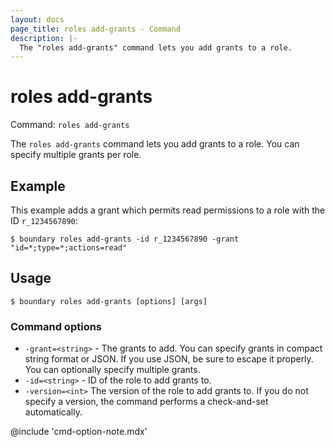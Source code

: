 ```yaml
---
layout: docs
page_title: roles add-grants - Command
description: |-
  The "roles add-grants" command lets you add grants to a role.
---
```


# roles add-grants

Command: `roles add-grants`

The `roles add-grants` command lets you add grants to a role.
You can specify multiple grants per role.

## Example

This example adds a grant which permits read permissions to a role with the ID `r_1234567890`:

```shell-session
$ boundary roles add-grants -id r_1234567890 -grant "id=*;type=*;actions=read"
```

## Usage

<CodeBlockConfig hideClipboard>

```shell-session
$ boundary roles add-grants [options] [args]
```

</CodeBlockConfig>

### Command options

- `-grant=<string>` - The grants to add.
You can specify grants in compact string format or JSON.
If you use JSON, be sure to escape it properly.
You can optionally specify multiple grants.
- `-id=<string>` - ID of the role to add grants to.
- `-version=<int>` The version of the role to add grants to.
If you do not specify a version, the command performs a check-and-set automatically.

@include 'cmd-option-note.mdx'